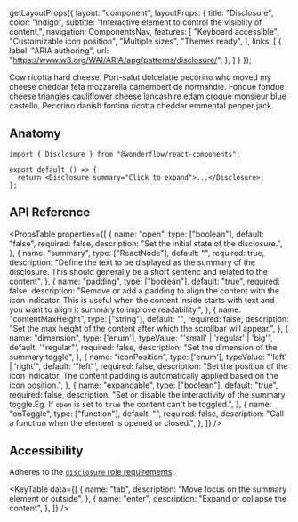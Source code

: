 
  getLayoutProps({
    layout: "component",
    layoutProps: {
      title: "Disclosure",
      color: "indigo",
      subtitle: "Interactive element to control the visiblity of content.",
      navigation: ComponentsNav,
      features: [
        "Keyboard accessible",
        "Customizable icon position",
        "Multiple sizes",
        "Themes ready",
      ],
      links: [
        {
          label: "ARIA authoring",
          url: "https://www.w3.org/WAI/ARIA/apg/patterns/disclosure/",
        },
      ]
    }
  });

<LiveArea fill={false} hAlign="start" vAlign="start" minHeight="220px">
  <Disclosure summary="Click to expand">
    <Text maxWidth="60ch" dimmed={6}>Cow ricotta hard cheese. Port-salut dolcelatte pecorino who moved my
      cheese cheddar feta mozzarella camembert de normandie. Fondue fondue
      cheese triangles cauliflower cheese lancashire edam croque monsieur
      blue castello. Pecorino danish fontina ricotta cheddar emmental
      pepper jack.</Text>
  </Disclosure>
</LiveArea>


## Anatomy

```tsx lines="1,4"
import { Disclosure } from "@wonderflow/react-components";

export default () => {
  return <Disclosure summary="Click to expand">...</Disclosure>;
};
```

## API Reference

<PropsTable
  properties={[
    {
      name: "open",
      type: ["boolean"],
      default: "false",
      required: false,
      description: "Set the initial state of the disclosure.",
    },
    {
      name: "summary",
      type: ["ReactNode"],
      default: "",
      required: true,
      description: "Define the text to be displayed as the summary of the disclosure. This should generally be a short sentenc and related to the content",
    },
    {
      name: "padding",
      type: ["boolean"],
      default: "true",
      required: false,
      description: "Remove or add a padding to align the content with the icon indicator. This is useful when the content inside starts with text and you want to align it summary to improve readability.",
    },
    {
      name: "contentMaxHeight",
      type: ["string"],
      default: "",
      required: false,
      description: "Set the max height of the content after which the scrollbar will appear.",
    },
    {
      name: "dimension",
      type: ['enum'],
      typeValue: "'small' | 'regular' | 'big'",
      default: '"regular"',
      required: false,
      description: "Set the dimension of the summary toggle",
    },
    {
      name: "iconPosition",
      type: ['enum'],
      typeValue: "'left' | 'right'",
      default: '"left"',
      required: false,
      description: "Set the position of the icon indicator. The content padding is automatically applied based on the icon position.",
    },
    {
      name: "expandable",
      type: ["boolean"],
      default: "true",
      required: false,
      description: "Set or disable the interactivity of the summary toggle.Eg. If `open` is set to `true` the content can't be toggled.",
    },
    {
      name: "onToggle",
      type: ["function"],
      default: "",
      required: false,
      description: "Call a function when the element is opened or closed.",
    },
  ]}
/>

## Accessibility

Adheres to the [`disclosure` role requirements](https://www.w3.org/TR/wai-aria-practices-1.2/#disclosure).

<KeyTable
  data={[
    {
      name: "tab",
      description: "Move focus on the summary element or outside",
    },
    {
      name: "enter",
      description: "Expand or collapse the content",
    },
  ]}
/>
